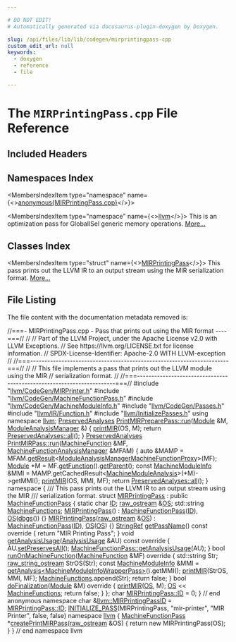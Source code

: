 ```yaml
---

# DO NOT EDIT!
# Automatically generated via docusaurus-plugin-doxygen by Doxygen.

slug: /api/files/lib/lib/codegen/mirprintingpass-cpp
custom_edit_url: null
keywords:
  - doxygen
  - reference
  - file

---
```





# The `MIRPrintingPass.cpp` File Reference

<DoxygenPage pluginConfig={pluginConfig}>



## Included Headers

<IncludesList>
<IncludesListItem
  filePath="llvm/CodeGen/MIRPrinter.h"
  permalink="/docs/api/files/include/include/llvm/include/llvm/codegen/mirprinter-h"
  isLocal="true" />
<IncludesListItem
  filePath="llvm/CodeGen/MachineFunctionPass.h"
  permalink="/docs/api/files/include/include/llvm/include/llvm/codegen/machinefunctionpass-h"
  isLocal="true" />
<IncludesListItem
  filePath="llvm/CodeGen/MachineModuleInfo.h"
  permalink="/docs/api/files/include/include/llvm/include/llvm/codegen/machinemoduleinfo-h"
  isLocal="true" />
<IncludesListItem
  filePath="llvm/CodeGen/Passes.h"
  permalink="/docs/api/files/include/include/llvm/include/llvm/codegen/passes-h"
  isLocal="true" />
<IncludesListItem
  filePath="llvm/IR/Function.h"
  permalink="/docs/api/files/include/include/llvm/include/llvm/ir/function-h"
  isLocal="true" />
<IncludesListItem
  filePath="llvm/InitializePasses.h"
  permalink="/docs/api/files/include/include/llvm/initializepasses-h"
  isLocal="true" />
</IncludesList>

## Namespaces Index

<MembersIndex>

<MembersIndexItem
  type="namespace"
  name={<><a href="/docs/api/namespaces/anonymous-mirprintingpass-cpp-">anonymous&#123;MIRPrintingPass.cpp&#125;</a></>}>
</MembersIndexItem>

<MembersIndexItem
  type="namespace"
  name={<><a href="/docs/api/namespaces/llvm">llvm</a></>}>
This is an optimization pass for GlobalISel generic memory operations. <a href="/docs/api/namespaces/llvm/#details">More...</a>
</MembersIndexItem>

</MembersIndex>

## Classes Index

<MembersIndex>

<MembersIndexItem
  type="struct"
  name={<><a href="/docs/api/structs/anonymous-namespace-mirprintingpass-cpp-/mirprintingpass">MIRPrintingPass</a></>}>
This pass prints out the LLVM IR to an output stream using the MIR serialization format. <a href="/docs/api/structs/anonymous-namespace-mirprintingpass-cpp-/mirprintingpass/#details">More...</a>
</MembersIndexItem>

</MembersIndex>


## File Listing

The file content with the documentation metadata removed is:

<ProgramListing>

<Link id="l00001" /><CodeLine lineNumber="1"><span class="doxyHighlightComment">//===- MIRPrintingPass.cpp - Pass that prints out using the MIR format ----===//</span></CodeLine>
<Link id="l00002" /><CodeLine lineNumber="2"><span class="doxyHighlightComment">//</span></CodeLine>
<Link id="l00003" /><CodeLine lineNumber="3"><span class="doxyHighlightComment">// Part of the LLVM Project, under the Apache License v2.0 with LLVM Exceptions.</span></CodeLine>
<Link id="l00004" /><CodeLine lineNumber="4"><span class="doxyHighlightComment">// See https://llvm.org/LICENSE.txt for license information.</span></CodeLine>
<Link id="l00005" /><CodeLine lineNumber="5"><span class="doxyHighlightComment">// SPDX-License-Identifier: Apache-2.0 WITH LLVM-exception</span></CodeLine>
<Link id="l00006" /><CodeLine lineNumber="6"><span class="doxyHighlightComment">//</span></CodeLine>
<Link id="l00007" /><CodeLine lineNumber="7"><span class="doxyHighlightComment">//===----------------------------------------------------------------------===//</span></CodeLine>
<Link id="l00008" /><CodeLine lineNumber="8"><span class="doxyHighlightComment">//</span></CodeLine>
<Link id="l00009" /><CodeLine lineNumber="9"><span class="doxyHighlightComment">// This file implements a pass that prints out the LLVM module using the MIR</span></CodeLine>
<Link id="l00010" /><CodeLine lineNumber="10"><span class="doxyHighlightComment">// serialization format.</span></CodeLine>
<Link id="l00011" /><CodeLine lineNumber="11"><span class="doxyHighlightComment">//</span></CodeLine>
<Link id="l00012" /><CodeLine lineNumber="12"><span class="doxyHighlightComment">//===----------------------------------------------------------------------===//</span></CodeLine>
<Link id="l00013" /><CodeLine lineNumber="13"></CodeLine>
<Link id="l00014" /><CodeLine lineNumber="14"><span class="doxyHighlightPreprocessor">#include &quot;<a href="/docs/api/files/include/include/llvm/include/llvm/codegen/mirprinter-h">llvm/CodeGen/MIRPrinter.h</a>&quot;</span></CodeLine>
<Link id="l00015" /><CodeLine lineNumber="15"><span class="doxyHighlightPreprocessor">#include &quot;<a href="/docs/api/files/include/include/llvm/include/llvm/codegen/machinefunctionpass-h">llvm/CodeGen/MachineFunctionPass.h</a>&quot;</span></CodeLine>
<Link id="l00016" /><CodeLine lineNumber="16"><span class="doxyHighlightPreprocessor">#include &quot;<a href="/docs/api/files/include/include/llvm/include/llvm/codegen/machinemoduleinfo-h">llvm/CodeGen/MachineModuleInfo.h</a>&quot;</span></CodeLine>
<Link id="l00017" /><CodeLine lineNumber="17"><span class="doxyHighlightPreprocessor">#include &quot;<a href="/docs/api/files/include/include/llvm/include/llvm/codegen/passes-h">llvm/CodeGen/Passes.h</a>&quot;</span></CodeLine>
<Link id="l00018" /><CodeLine lineNumber="18"><span class="doxyHighlightPreprocessor">#include &quot;<a href="/docs/api/files/include/include/llvm/include/llvm/ir/function-h">llvm/IR/Function.h</a>&quot;</span></CodeLine>
<Link id="l00019" /><CodeLine lineNumber="19"><span class="doxyHighlightPreprocessor">#include &quot;<a href="/docs/api/files/include/include/llvm/initializepasses-h">llvm/InitializePasses.h</a>&quot;</span></CodeLine>
<Link id="l00020" /><CodeLine lineNumber="20"></CodeLine>
<Link id="l00021" /><CodeLine lineNumber="21"><span class="doxyHighlightKeyword">using namespace </span><span class="doxyHighlight"><a href="/docs/api/namespaces/llvm">llvm</a>;</span></CodeLine>
<Link id="l00022" /><CodeLine lineNumber="22"></CodeLine>
<Link id="l00023" /><CodeLine lineNumber="23" lineLink="/docs/api/classes/llvm/printmirpreparepass/#a4215094f939e79bd1cb4ac7b26d3e185"><span class="doxyHighlight"><a href="/docs/api/classes/llvm/preservedanalyses">PreservedAnalyses</a> <a href="/docs/api/classes/llvm/printmirpreparepass/#a4215094f939e79bd1cb4ac7b26d3e185">PrintMIRPreparePass::run</a>(<a href="/docs/api/classes/llvm/module">Module</a> &amp;M, <a href="/docs/api/namespaces/llvm/#af9c9208365fd9ce11392b4d79485e259">ModuleAnalysisManager</a> &amp;) &#123;</span></CodeLine>
<Link id="l00024" /><CodeLine lineNumber="24"><span class="doxyHighlight">  <a href="/docs/api/namespaces/llvm/#a47e52319ebd640bd762b84740e850e9d">printMIR</a>(OS, M);</span></CodeLine>
<Link id="l00025" /><CodeLine lineNumber="25"><span class="doxyHighlight">  </span><span class="doxyHighlightKeywordFlow">return</span><span class="doxyHighlight"> <a href="/docs/api/classes/llvm/preservedanalyses/#a1258a1ff55557c27684010ebd7283712">PreservedAnalyses::all</a>();</span></CodeLine>
<Link id="l00026" /><CodeLine lineNumber="26"><span class="doxyHighlight">&#125;</span></CodeLine>
<Link id="l00027" /><CodeLine lineNumber="27"></CodeLine>
<Link id="l00028" /><CodeLine lineNumber="28" lineLink="/docs/api/classes/llvm/printmirpass/#a354177020e92f5ab2dd0433a47123270"><span class="doxyHighlight"><a href="/docs/api/classes/llvm/preservedanalyses">PreservedAnalyses</a> <a href="/docs/api/classes/llvm/printmirpass/#a354177020e92f5ab2dd0433a47123270">PrintMIRPass::run</a>(<a href="/docs/api/classes/llvm/machinefunction">MachineFunction</a> &amp;MF,</span></CodeLine>
<Link id="l00029" /><CodeLine lineNumber="29"><span class="doxyHighlight">                                    <a href="/docs/api/namespaces/llvm/#a064825a8817522ca733ac413a7122d36">MachineFunctionAnalysisManager</a> &amp;MFAM) &#123;</span></CodeLine>
<Link id="l00030" /><CodeLine lineNumber="30"><span class="doxyHighlight">  </span><span class="doxyHighlightKeyword">auto</span><span class="doxyHighlight"> &amp;MAMP = MFAM.<a href="/docs/api/classes/llvm/analysismanager/#aaab1fad63e4f3b8679469720a873fedd">getResult</a>&lt;<a href="/docs/api/namespaces/llvm/#a114f083b1ffd19de3658fd6f1ddea52d">ModuleAnalysisManagerMachineFunctionProxy</a>&gt;(MF);</span></CodeLine>
<Link id="l00031" /><CodeLine lineNumber="31"><span class="doxyHighlight">  <a href="/docs/api/classes/llvm/module">Module</a> &#42;M = MF.<a href="/docs/api/classes/llvm/machinefunction/#a977ddce262de45c645be23d951066351">getFunction</a>().<a href="/docs/api/classes/llvm/globalvalue/#a739b30c811f1eece61b05320ddf44e5b">getParent</a>();</span></CodeLine>
<Link id="l00032" /><CodeLine lineNumber="32"><span class="doxyHighlight">  </span><span class="doxyHighlightKeyword">const</span><span class="doxyHighlight"> <a href="/docs/api/classes/llvm/machinemoduleinfo">MachineModuleInfo</a> &amp;MMI =</span></CodeLine>
<Link id="l00033" /><CodeLine lineNumber="33"><span class="doxyHighlight">      MAMP.getCachedResult&lt;<a href="/docs/api/classes/llvm/machinemoduleanalysis">MachineModuleAnalysis</a>&gt;(&#42;M)-&gt;getMMI();</span></CodeLine>
<Link id="l00034" /><CodeLine lineNumber="34"></CodeLine>
<Link id="l00035" /><CodeLine lineNumber="35"><span class="doxyHighlight">  <a href="/docs/api/namespaces/llvm/#a47e52319ebd640bd762b84740e850e9d">printMIR</a>(OS, MMI, MF);</span></CodeLine>
<Link id="l00036" /><CodeLine lineNumber="36"><span class="doxyHighlight">  </span><span class="doxyHighlightKeywordFlow">return</span><span class="doxyHighlight"> <a href="/docs/api/classes/llvm/preservedanalyses/#a1258a1ff55557c27684010ebd7283712">PreservedAnalyses::all</a>();</span></CodeLine>
<Link id="l00037" /><CodeLine lineNumber="37"><span class="doxyHighlight">&#125;</span></CodeLine>
<Link id="l00038" /><CodeLine lineNumber="38"></CodeLine>
<Link id="l00039" /><CodeLine lineNumber="39" lineLink="/docs/api/namespaces/anonymous-mirprintingpass-cpp-"><span class="doxyHighlightKeyword">namespace </span><span class="doxyHighlight">&#123;</span></CodeLine>
<Link id="l00040" /><CodeLine lineNumber="40"></CodeLine>
<Link id="l00041" /><CodeLine lineNumber="41"><span class="doxyHighlightComment">/// This pass prints out the LLVM IR to an output stream using the MIR</span></CodeLine>
<Link id="l00042" /><CodeLine lineNumber="42"><span class="doxyHighlightComment">/// serialization format.</span></CodeLine>
<Link id="l00043" /><CodeLine lineNumber="43" lineLink="/docs/api/structs/anonymous-namespace-mirprintingpass-cpp-/mirprintingpass"><span class="doxyHighlightKeyword">struct </span><span class="doxyHighlight"><a href="/docs/api/structs/anonymous-namespace-mirprintingpass-cpp-/mirprintingpass/#a0eda1ad818adba93439cae7eaf965d3f">MIRPrintingPass</a> : </span><span class="doxyHighlightKeyword">public</span><span class="doxyHighlight"> <a href="/docs/api/classes/llvm/machinefunctionpass/#a29c81d2386f4a727c6d33413807530c8">MachineFunctionPass</a> &#123;</span></CodeLine>
<Link id="l00044" /><CodeLine lineNumber="44" lineLink="/docs/api/structs/anonymous-namespace-mirprintingpass-cpp-/mirprintingpass/#a60e29fcaa3e6de8bdb2d87ed0e78e840"><span class="doxyHighlight">  </span><span class="doxyHighlightKeyword">static</span><span class="doxyHighlight"> </span><span class="doxyHighlightKeywordType">char</span><span class="doxyHighlight"> <a href="/docs/api/structs/anonymous-namespace-mirprintingpass-cpp-/mirprintingpass/#a60e29fcaa3e6de8bdb2d87ed0e78e840">ID</a>;</span></CodeLine>
<Link id="l00045" /><CodeLine lineNumber="45" lineLink="/docs/api/structs/anonymous-namespace-mirprintingpass-cpp-/mirprintingpass/#a989493c079bcd697b05207c1138b3c86"><span class="doxyHighlight">  <a href="/docs/api/classes/llvm/raw-ostream">raw&#95;ostream</a> &amp;<a href="/docs/api/structs/anonymous-namespace-mirprintingpass-cpp-/mirprintingpass/#a989493c079bcd697b05207c1138b3c86">OS</a>;</span></CodeLine>
<Link id="l00046" /><CodeLine lineNumber="46" lineLink="/docs/api/structs/anonymous-namespace-mirprintingpass-cpp-/mirprintingpass/#a25181e790430d495f9eab7889ff73e3f"><span class="doxyHighlight">  std::string <a href="/docs/api/structs/anonymous-namespace-mirprintingpass-cpp-/mirprintingpass/#a25181e790430d495f9eab7889ff73e3f">MachineFunctions</a>;</span></CodeLine>
<Link id="l00047" /><CodeLine lineNumber="47"></CodeLine>
<Link id="l00048" /><CodeLine lineNumber="48" lineLink="/docs/api/structs/anonymous-namespace-mirprintingpass-cpp-/mirprintingpass/#a0eda1ad818adba93439cae7eaf965d3f"><span class="doxyHighlight">  <a href="/docs/api/structs/anonymous-namespace-mirprintingpass-cpp-/mirprintingpass/#a0eda1ad818adba93439cae7eaf965d3f">MIRPrintingPass</a>() : <a href="/docs/api/classes/llvm/machinefunctionpass/#a29c81d2386f4a727c6d33413807530c8">MachineFunctionPass</a>(<a href="/docs/api/structs/anonymous-namespace-mirprintingpass-cpp-/mirprintingpass/#a60e29fcaa3e6de8bdb2d87ed0e78e840">ID</a>), <a href="/docs/api/structs/anonymous-namespace-mirprintingpass-cpp-/mirprintingpass/#a989493c079bcd697b05207c1138b3c86">OS</a>(<a href="/docs/api/namespaces/llvm/#a7c46c742c31be54870e2038048e6b391">dbgs</a>()) &#123;&#125;</span></CodeLine>
<Link id="l00049" /><CodeLine lineNumber="49" lineLink="/docs/api/structs/anonymous-namespace-mirprintingpass-cpp-/mirprintingpass/#a7e8cbaeb4d3c18c19b0f7a721ff8d103"><span class="doxyHighlight">  <a href="/docs/api/structs/anonymous-namespace-mirprintingpass-cpp-/mirprintingpass/#a7e8cbaeb4d3c18c19b0f7a721ff8d103">MIRPrintingPass</a>(<a href="/docs/api/classes/llvm/raw-ostream">raw&#95;ostream</a> &amp;<a href="/docs/api/structs/anonymous-namespace-mirprintingpass-cpp-/mirprintingpass/#a989493c079bcd697b05207c1138b3c86">OS</a>) : <a href="/docs/api/classes/llvm/machinefunctionpass/#a29c81d2386f4a727c6d33413807530c8">MachineFunctionPass</a>(<a href="/docs/api/structs/anonymous-namespace-mirprintingpass-cpp-/mirprintingpass/#a60e29fcaa3e6de8bdb2d87ed0e78e840">ID</a>), <a href="/docs/api/structs/anonymous-namespace-mirprintingpass-cpp-/mirprintingpass/#a989493c079bcd697b05207c1138b3c86">OS</a>(<a href="/docs/api/structs/anonymous-namespace-mirprintingpass-cpp-/mirprintingpass/#a989493c079bcd697b05207c1138b3c86">OS</a>) &#123;&#125;</span></CodeLine>
<Link id="l00050" /><CodeLine lineNumber="50"></CodeLine>
<Link id="l00051" /><CodeLine lineNumber="51" lineLink="/docs/api/structs/anonymous-namespace-mirprintingpass-cpp-/mirprintingpass/#af5f6b8f33f0313639a8d068741b0cde7"><span class="doxyHighlight">  <a href="/docs/api/classes/llvm/stringref">StringRef</a> <a href="/docs/api/structs/anonymous-namespace-mirprintingpass-cpp-/mirprintingpass/#af5f6b8f33f0313639a8d068741b0cde7">getPassName</a>()</span><span class="doxyHighlightKeyword"> const override </span><span class="doxyHighlight">&#123; </span><span class="doxyHighlightKeywordFlow">return</span><span class="doxyHighlight"> </span><span class="doxyHighlightStringLiteral">&quot;MIR Printing Pass&quot;</span><span class="doxyHighlight">; &#125;</span></CodeLine>
<Link id="l00052" /><CodeLine lineNumber="52"></CodeLine>
<Link id="l00053" /><CodeLine lineNumber="53" lineLink="/docs/api/structs/anonymous-namespace-mirprintingpass-cpp-/mirprintingpass/#a2061e381fbe8d27f4605655122d12896"><span class="doxyHighlight">  </span><span class="doxyHighlightKeywordType">void</span><span class="doxyHighlight"> <a href="/docs/api/structs/anonymous-namespace-mirprintingpass-cpp-/mirprintingpass/#a2061e381fbe8d27f4605655122d12896">getAnalysisUsage</a>(<a href="/docs/api/classes/llvm/analysisusage">AnalysisUsage</a> &amp;AU)</span><span class="doxyHighlightKeyword"> const override </span><span class="doxyHighlight">&#123;</span></CodeLine>
<Link id="l00054" /><CodeLine lineNumber="54"><span class="doxyHighlight">    AU.<a href="/docs/api/classes/llvm/analysisusage/#af22b06a6a4f9df80454071685a0d6a02">setPreservesAll</a>();</span></CodeLine>
<Link id="l00055" /><CodeLine lineNumber="55"><span class="doxyHighlight">    <a href="/docs/api/classes/llvm/machinefunctionpass/#a864fd57b4304ef933b3281d0ef85a88e">MachineFunctionPass::getAnalysisUsage</a>(AU);</span></CodeLine>
<Link id="l00056" /><CodeLine lineNumber="56"><span class="doxyHighlight">  &#125;</span></CodeLine>
<Link id="l00057" /><CodeLine lineNumber="57"></CodeLine>
<Link id="l00058" /><CodeLine lineNumber="58" lineLink="/docs/api/structs/anonymous-namespace-mirprintingpass-cpp-/mirprintingpass/#a2a94e998309a4c9a1621cf510866812e"><span class="doxyHighlight">  </span><span class="doxyHighlightKeywordType">bool</span><span class="doxyHighlight"> <a href="/docs/api/structs/anonymous-namespace-mirprintingpass-cpp-/mirprintingpass/#a2a94e998309a4c9a1621cf510866812e">runOnMachineFunction</a>(<a href="/docs/api/classes/llvm/machinefunction">MachineFunction</a> &amp;MF)</span><span class="doxyHighlightKeyword"> override </span><span class="doxyHighlight">&#123;</span></CodeLine>
<Link id="l00059" /><CodeLine lineNumber="59"><span class="doxyHighlight">    std::string Str;</span></CodeLine>
<Link id="l00060" /><CodeLine lineNumber="60"><span class="doxyHighlight">    <a href="/docs/api/classes/llvm/raw-string-ostream">raw&#95;string&#95;ostream</a> StrOS(Str);</span></CodeLine>
<Link id="l00061" /><CodeLine lineNumber="61"></CodeLine>
<Link id="l00062" /><CodeLine lineNumber="62"><span class="doxyHighlight">    </span><span class="doxyHighlightKeyword">const</span><span class="doxyHighlight"> <a href="/docs/api/classes/llvm/machinemoduleinfo">MachineModuleInfo</a> &amp;MMI =</span></CodeLine>
<Link id="l00063" /><CodeLine lineNumber="63"><span class="doxyHighlight">        <a href="/docs/api/classes/llvm/pass/#a4863e5e463fb79955269fbf7fbf52b80">getAnalysis&lt;MachineModuleInfoWrapperPass&gt;</a>().getMMI();</span></CodeLine>
<Link id="l00064" /><CodeLine lineNumber="64"></CodeLine>
<Link id="l00065" /><CodeLine lineNumber="65"><span class="doxyHighlight">    <a href="/docs/api/namespaces/llvm/#a47e52319ebd640bd762b84740e850e9d">printMIR</a>(StrOS, MMI, MF);</span></CodeLine>
<Link id="l00066" /><CodeLine lineNumber="66"><span class="doxyHighlight">    <a href="/docs/api/structs/anonymous-namespace-mirprintingpass-cpp-/mirprintingpass/#a25181e790430d495f9eab7889ff73e3f">MachineFunctions</a>.append(Str);</span></CodeLine>
<Link id="l00067" /><CodeLine lineNumber="67"><span class="doxyHighlight">    </span><span class="doxyHighlightKeywordFlow">return</span><span class="doxyHighlight"> </span><span class="doxyHighlightKeyword">false</span><span class="doxyHighlight">;</span></CodeLine>
<Link id="l00068" /><CodeLine lineNumber="68"><span class="doxyHighlight">  &#125;</span></CodeLine>
<Link id="l00069" /><CodeLine lineNumber="69"></CodeLine>
<Link id="l00070" /><CodeLine lineNumber="70" lineLink="/docs/api/structs/anonymous-namespace-mirprintingpass-cpp-/mirprintingpass/#a5edbdc5248880486cd0776d58ca749b5"><span class="doxyHighlight">  </span><span class="doxyHighlightKeywordType">bool</span><span class="doxyHighlight"> <a href="/docs/api/structs/anonymous-namespace-mirprintingpass-cpp-/mirprintingpass/#a5edbdc5248880486cd0776d58ca749b5">doFinalization</a>(<a href="/docs/api/classes/llvm/module">Module</a> &amp;M)</span><span class="doxyHighlightKeyword"> override </span><span class="doxyHighlight">&#123;</span></CodeLine>
<Link id="l00071" /><CodeLine lineNumber="71"><span class="doxyHighlight">    <a href="/docs/api/namespaces/llvm/#a47e52319ebd640bd762b84740e850e9d">printMIR</a>(<a href="/docs/api/structs/anonymous-namespace-mirprintingpass-cpp-/mirprintingpass/#a989493c079bcd697b05207c1138b3c86">OS</a>, M);</span></CodeLine>
<Link id="l00072" /><CodeLine lineNumber="72"><span class="doxyHighlight">    <a href="/docs/api/structs/anonymous-namespace-mirprintingpass-cpp-/mirprintingpass/#a989493c079bcd697b05207c1138b3c86">OS</a> &lt;&lt; <a href="/docs/api/structs/anonymous-namespace-mirprintingpass-cpp-/mirprintingpass/#a25181e790430d495f9eab7889ff73e3f">MachineFunctions</a>;</span></CodeLine>
<Link id="l00073" /><CodeLine lineNumber="73"><span class="doxyHighlight">    </span><span class="doxyHighlightKeywordFlow">return</span><span class="doxyHighlight"> </span><span class="doxyHighlightKeyword">false</span><span class="doxyHighlight">;</span></CodeLine>
<Link id="l00074" /><CodeLine lineNumber="74"><span class="doxyHighlight">  &#125;</span></CodeLine>
<Link id="l00075" /><CodeLine lineNumber="75"><span class="doxyHighlight">&#125;;</span></CodeLine>
<Link id="l00076" /><CodeLine lineNumber="76"></CodeLine>
<Link id="l00077" /><CodeLine lineNumber="77"><span class="doxyHighlightKeywordType">char</span><span class="doxyHighlight"> <a href="/docs/api/structs/anonymous-namespace-mirprintingpass-cpp-/mirprintingpass/#a60e29fcaa3e6de8bdb2d87ed0e78e840">MIRPrintingPass::ID</a> = 0;</span></CodeLine>
<Link id="l00078" /><CodeLine lineNumber="78"></CodeLine>
<Link id="l00079" /><CodeLine lineNumber="79"><span class="doxyHighlight">&#125; </span><span class="doxyHighlightComment">// end anonymous namespace</span></CodeLine>
<Link id="l00080" /><CodeLine lineNumber="80"></CodeLine>
<Link id="l00081" /><CodeLine lineNumber="81" lineLink="/docs/api/namespaces/llvm/#a7ff71b2749ee2a0ad1fbf2e05c9d1fe6"><span class="doxyHighlightKeywordType">char</span><span class="doxyHighlight"> &amp;<a href="/docs/api/namespaces/llvm/#a7ff71b2749ee2a0ad1fbf2e05c9d1fe6">llvm::MIRPrintingPassID</a> = <a href="/docs/api/structs/anonymous-namespace-mirprintingpass-cpp-/mirprintingpass/#a60e29fcaa3e6de8bdb2d87ed0e78e840">MIRPrintingPass::ID</a>;</span></CodeLine>
<Link id="l00082" /><CodeLine lineNumber="82"><span class="doxyHighlight"><a href="/docs/api/files/include/include/llvm/passsupport-h/#af807c9595d50b45c0008924c4679c85c">INITIALIZE&#95;PASS</a>(MIRPrintingPass, </span><span class="doxyHighlightStringLiteral">&quot;mir-printer&quot;</span><span class="doxyHighlight">, </span><span class="doxyHighlightStringLiteral">&quot;MIR Printer&quot;</span><span class="doxyHighlight">, </span><span class="doxyHighlightKeyword">false</span><span class="doxyHighlight">, </span><span class="doxyHighlightKeyword">false</span><span class="doxyHighlight">)</span></CodeLine>
<Link id="l00083" /><CodeLine lineNumber="83"></CodeLine>
<Link id="l00084" /><CodeLine lineNumber="84"><span class="doxyHighlight">namespace <a href="/docs/api/namespaces/llvm">llvm</a> &#123;</span></CodeLine>
<Link id="l00085" /><CodeLine lineNumber="85"></CodeLine>
<Link id="l00086" /><CodeLine lineNumber="86" lineLink="/docs/api/namespaces/llvm/#a2004a20ea85cdc873d28984bc245fc86"><span class="doxyHighlight"><a href="/docs/api/classes/llvm/machinefunctionpass">MachineFunctionPass</a> &#42;<a href="/docs/api/namespaces/llvm/#a2004a20ea85cdc873d28984bc245fc86">createPrintMIRPass</a>(<a href="/docs/api/classes/llvm/raw-ostream">raw&#95;ostream</a> &amp;OS) &#123;</span></CodeLine>
<Link id="l00087" /><CodeLine lineNumber="87"><span class="doxyHighlight">  </span><span class="doxyHighlightKeywordFlow">return</span><span class="doxyHighlight"> </span><span class="doxyHighlightKeyword">new</span><span class="doxyHighlight"> MIRPrintingPass(OS);</span></CodeLine>
<Link id="l00088" /><CodeLine lineNumber="88"><span class="doxyHighlight">&#125;</span></CodeLine>
<Link id="l00089" /><CodeLine lineNumber="89"></CodeLine>
<Link id="l00090" /><CodeLine lineNumber="90"><span class="doxyHighlight">&#125; </span><span class="doxyHighlightComment">// end namespace llvm</span></CodeLine>

</ProgramListing>


</DoxygenPage>
